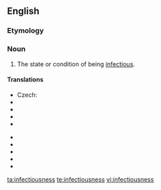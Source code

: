 ==English==

===Etymology===
{{suffix|infectious|ness}}

===Noun===
{{en-noun|-}}

# The state or condition of being [[infectious]].

====Translations====
{{trans-top|state or condition of being infectious}}
* Czech: {{t|cs|nakažlivost|f}}
* {{trreq|Dutch}}
* {{trreq|Finnish}}
* {{trreq|French}}
* {{trreq|German}}
{{trans-mid}}
* {{trreq|Italian}}
* {{trreq|Polish}}
* {{trreq|Spanish}}
* {{trreq|Swedish}}
* {{trreq|Turkish}}
{{trans-bottom}}

[[ta:infectiousness]]
[[te:infectiousness]]
[[vi:infectiousness]]